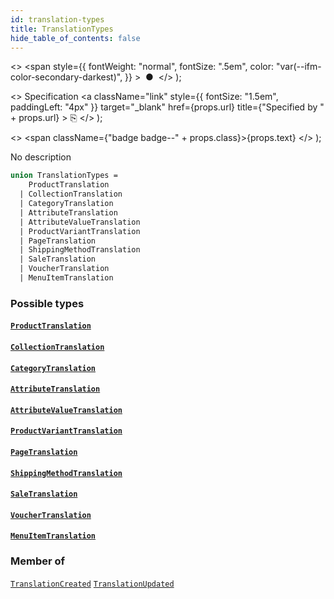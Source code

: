 ```yaml
---
id: translation-types
title: TranslationTypes
hide_table_of_contents: false
---
```


  <>
    <span
      style={{
        fontWeight: "normal",
        fontSize: ".5em",
        color: "var(--ifm-color-secondary-darkest)",
      }}
    >
      &nbsp;●&nbsp;
    </span>
  </>
);

  <>
    Specification
    <a
      className="link"
      style={{ fontSize: "1.5em", paddingLeft: "4px" }}
      target="\_blank"
      href={props.url}
      title={"Specified by " + props.url}
    >
      ⎘
    </a>
  </>
);

  <>
    <span className={"badge badge--" + props.class}>{props.text}</span>
  </>
);

No description

```graphql
union TranslationTypes =
    ProductTranslation
  | CollectionTranslation
  | CategoryTranslation
  | AttributeTranslation
  | AttributeValueTranslation
  | ProductVariantTranslation
  | PageTranslation
  | ShippingMethodTranslation
  | SaleTranslation
  | VoucherTranslation
  | MenuItemTranslation
```

### Possible types

#### [`ProductTranslation`](../../../api-reference/miscellaneous/objects/product-translation) <Badge class="secondary" text="object"/> <Badge class="secondary" text="miscellaneous"/>

>

#### [`CollectionTranslation`](../../../api-reference/miscellaneous/objects/collection-translation) <Badge class="secondary" text="object"/> <Badge class="secondary" text="miscellaneous"/>

>

#### [`CategoryTranslation`](../../../api-reference/miscellaneous/objects/category-translation) <Badge class="secondary" text="object"/> <Badge class="secondary" text="miscellaneous"/>

>

#### [`AttributeTranslation`](../../../api-reference/miscellaneous/objects/attribute-translation) <Badge class="secondary" text="object"/> <Badge class="secondary" text="miscellaneous"/>

>

#### [`AttributeValueTranslation`](../../../api-reference/miscellaneous/objects/attribute-value-translation) <Badge class="secondary" text="object"/> <Badge class="secondary" text="miscellaneous"/>

>

#### [`ProductVariantTranslation`](../../../api-reference/miscellaneous/objects/product-variant-translation) <Badge class="secondary" text="object"/> <Badge class="secondary" text="miscellaneous"/>

>

#### [`PageTranslation`](../../../api-reference/miscellaneous/objects/page-translation) <Badge class="secondary" text="object"/> <Badge class="secondary" text="miscellaneous"/>

>

#### [`ShippingMethodTranslation`](../../../api-reference/miscellaneous/objects/shipping-method-translation) <Badge class="secondary" text="object"/> <Badge class="secondary" text="miscellaneous"/>

>

#### [`SaleTranslation`](../../../api-reference/miscellaneous/objects/sale-translation) <Badge class="secondary" text="object"/> <Badge class="secondary" text="miscellaneous"/>

>

#### [`VoucherTranslation`](../../../api-reference/miscellaneous/objects/voucher-translation) <Badge class="secondary" text="object"/> <Badge class="secondary" text="miscellaneous"/>

>

#### [`MenuItemTranslation`](../../../api-reference/miscellaneous/objects/menu-item-translation) <Badge class="secondary" text="object"/> <Badge class="secondary" text="miscellaneous"/>

>

### Member of

[`TranslationCreated`](../../../api-reference/miscellaneous/objects/translation-created) <Badge class="secondary" text="object"/><Bullet />[`TranslationUpdated`](../../../api-reference/miscellaneous/objects/translation-updated) <Badge class="secondary" text="object"/>
